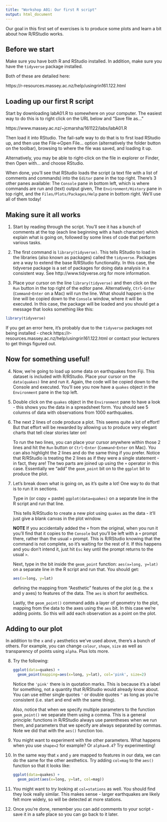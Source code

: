 ```yaml
---
title: "Workshop A01: Our first R script"
output: html_document
---
```


Our goal in this first set of exercises is to produce some plots and learn a bit about how R/RStudio works.

## Before we start

Make sure you have both R and RStudio installed. In addition, make sure you have the `tidyverse` package installed.

Both of these are detailed here:

https://r-resources.massey.ac.nz/help/usingrin161.122.html

## Loading up our first R script

Start by downloading labA01.R to somewhere on your computer. The easiest way to do this is to right click on the URL below and "Save file as..."

https://www.massey.ac.nz/~jcmarsha/161122/labs/labA01.R

Then load it into RStudio. The fail-safe way to do that is to first load RStudio up, and then use the File->Open File... option (alternatively the folder button on the toolbar), browsing to where the file was saved, and loading it up.

Alternatively, you may be able to right-click on the file in explorer or Finder, then Open with... and choose RStudio.

When done, you'll see that RStudio loads the script (a text file with a list of comments and commands) into the `Editor` pane in the top right. There's 3 other panes available: The `Console` pane in bottom left, which is where commands are run and (text) output given, The `Environment/History` pane in top right, and the `Files/Plots/Packages/Help` pane in bottom right. We'll use all of them today!

## Making sure it all works

1. Start by reading through the script. You'll see it has a bunch of comments at the top (each line beginning with a hash character) which explain what is going on, followed by some lines of code that perform various tasks.

2. The first command is `library(tidyverse)`. This tells RStudio to load in the libraries (also known as packages) called the `tidyverse`. Packages are a way to extend the base R/RStudio functionality. In this case, the tidyverse package is a set of packages for doing data analysis in a consistent way. See http://www.tidyverse.org for more information.

3. Place your cursor on the line `library(tidyverse)` and then click on the `Run` button in the top right of the editor pane. Alternatively, `Ctrl`-`Enter` (`Command`-`Enter` on a Mac) will run the line. What should happen is the line will be copied down to the `Console` window, where it will be executed. In this case, the package will be loaded and you should get a message that looks something like this:

```r
library(tidyverse)
```

If you get an error here, it's probably due to the `tidyverse` packages not being installed - check https://r-resources.massey.ac.nz/help/usingrin161.122.html or contact your lecturers to get things figured out.

## Now for something useful!

4. Now, we're going to load up some data on earthquakes from Fiji. This dataset is included with R/RStudio. Place your cursor on the `data(quakes)` line and run it. Again, the code will be copied down to the Console and executed. You'll see you now have a `quakes` object in the `Environment` pane in the top left.

5. Double click on the `quakes` object in the `Environment` pane to have a look - this shows you the data in a spreadsheet form. You should see 5 columns of data with observations from 1000 earthquakes.

6. The next 2 lines of code produce a plot. This seems quite a lot of effort! But that effort will be rewarded by allowing us to produce very elegant charts that tell clear stories later on!

    To run the two lines, you can place your cursor anywhere within those 2 lines and hit the `Run` button or `Ctrl`-`Enter` (`Command`-`Enter` on Mac). You can also highlight the 2 lines and do the same thing if you prefer. Notice that R/RStudio is treating the 2 lines as if they were a single statement - in fact, they are! The two parts are joined up using the `+` operator in this case. Essentially we "add" the `geom_point` bit on to the `ggplot` bit to produce the plot.

7. Let's break down what is going on, as it's quite a lot! One way to do that is to run it in sections.

    Type in (or copy + paste) `ggplot(data=quakes)` on a separate line in the R script and run that line.

    This tells R/RStudio to create a new plot using `quakes` as the data - it'll just give a blank canvas in the plot window.

    **NOTE** If you accidentally added the `+` from the original, when you run it you'll find that it copies to the `Console` but you'll be left with a `+ ` prompt there, rather than the usual `> ` prompt. This is R/RStudio knowing that the command is not complete, so it's waiting for the rest of it. If this happens and you don't intend it, just hit `Esc` key until the prompt returns to the usual `> `.

    Next, type in the bit inside the `geom_point` function: `aes(x=long, y=lat)` on a separate line in the R script and run that. You should get:

    ```r
    aes(x=long, y=lat)
    ```

    defining the mapping from "Aesthetic" features of the plot (e.g. the x and y axes) to features of the data. The `aes` is short for aesthetics.

    Lastly, the `geom_point()` command adds a layer of geometry to the plot, mapping from the data to the axes using the `aes` bit. In this case we're adding points. So this will add each observation as a point on the plot.

## Adding to our plot

In addition to the `x` and `y` aesthetics we've used above, there's a bunch of others. For example, you can change `colour`, `shape`, `size` as well as transparency of points using `alpha`. Plus lots more.

8. Try the following:

    ```r
    ggplot(data=quakes) +
      geom_point(mapping=aes(x=long, y=lat), col='pink', size=2)
    ```

    Notice the `'pink'` there is in quotation marks. This is because it's a label for something, not a quantity that R/RStudio would already know about. You can use either single quotes `'` or double quotes `"` as long as you're consistent (i.e. start and end with the same thing).
    
    Also, notice that when we specify multiple parameters to the function `geom_point()` we separate them using a comma. This is a general principle: functions in R/RStudio always use parentheses when we run them, and parameters that we specify are always separated by commas. Note we did that with the `aes()` function too.
    
9. You might want to experiment with the other parameters. What happens when you use `shape=2` for example? Or `alpha=0.4`? Try experimenting!

10. In the same way that `x` and `y` are mapped to features in our data, we can do the same for the other aesthetics. Try adding `col=mag` to the `aes()` function so that it looks like:

    ```r
    ggplot(data=quakes) +
      geom_point(aes(x=long, y=lat, col=mag))
    ```

11. You might want to try looking at `col=stations` as well. You should find they look really similar. This makes sense - larger earthquakes are likely felt more widely, so will be detected at more stations.

12. Once you're done, remember you can add comments to your script - save it in a safe place so you can go back to it later.

